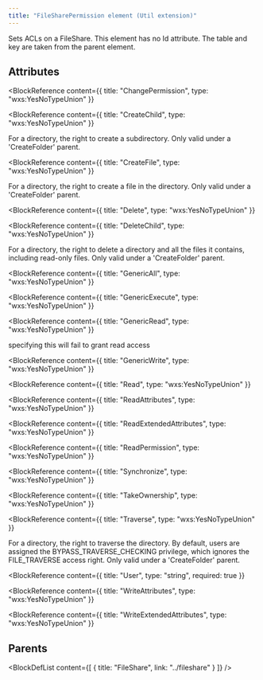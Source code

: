 ```yaml
---
title: "FileSharePermission element (Util extension)"
---
```



Sets ACLs on a FileShare. This element has no Id attribute.
 The table and key are taken from the parent element.


## Attributes

<BlockWrapper>

  <BlockReference
    content={{
      title: "ChangePermission",
      type: "wxs:YesNoTypeUnion"
    }}
  >
  
  </BlockReference>

  <BlockReference
    content={{
      title: "CreateChild",
      type: "wxs:YesNoTypeUnion"
    }}
  >
  For a directory, the right to create a subdirectory. Only valid under a 'CreateFolder' parent.
  </BlockReference>

  <BlockReference
    content={{
      title: "CreateFile",
      type: "wxs:YesNoTypeUnion"
    }}
  >
  For a directory, the right to create a file in the directory. Only valid under a 'CreateFolder' parent.
  </BlockReference>

  <BlockReference
    content={{
      title: "Delete",
      type: "wxs:YesNoTypeUnion"
    }}
  >
  
  </BlockReference>

  <BlockReference
    content={{
      title: "DeleteChild",
      type: "wxs:YesNoTypeUnion"
    }}
  >
  For a directory, the right to delete a directory and all the files it contains, including read-only files. Only valid under a 'CreateFolder' parent.
  </BlockReference>

  <BlockReference
    content={{
      title: "GenericAll",
      type: "wxs:YesNoTypeUnion"
    }}
  >
  
  </BlockReference>

  <BlockReference
    content={{
      title: "GenericExecute",
      type: "wxs:YesNoTypeUnion"
    }}
  >
  
  </BlockReference>

  <BlockReference
    content={{
      title: "GenericRead",
      type: "wxs:YesNoTypeUnion"
    }}
  >
  specifying this will fail to grant read access
  </BlockReference>

  <BlockReference
    content={{
      title: "GenericWrite",
      type: "wxs:YesNoTypeUnion"
    }}
  >
  
  </BlockReference>

  <BlockReference
    content={{
      title: "Read",
      type: "wxs:YesNoTypeUnion"
    }}
  >
  
  </BlockReference>

  <BlockReference
    content={{
      title: "ReadAttributes",
      type: "wxs:YesNoTypeUnion"
    }}
  >
  
  </BlockReference>

  <BlockReference
    content={{
      title: "ReadExtendedAttributes",
      type: "wxs:YesNoTypeUnion"
    }}
  >
  
  </BlockReference>

  <BlockReference
    content={{
      title: "ReadPermission",
      type: "wxs:YesNoTypeUnion"
    }}
  >
  
  </BlockReference>

  <BlockReference
    content={{
      title: "Synchronize",
      type: "wxs:YesNoTypeUnion"
    }}
  >
  
  </BlockReference>

  <BlockReference
    content={{
      title: "TakeOwnership",
      type: "wxs:YesNoTypeUnion"
    }}
  >
  
  </BlockReference>

  <BlockReference
    content={{
      title: "Traverse",
      type: "wxs:YesNoTypeUnion"
    }}
  >
  For a directory, the right to traverse the directory. By default, users are assigned the BYPASS_TRAVERSE_CHECKING privilege, which ignores the FILE_TRAVERSE access right. Only valid under a 'CreateFolder' parent.
  </BlockReference>

  <BlockReference
    content={{
      title: "User",
      type: "string",
      required: true
    }}
  >
  
  </BlockReference>

  <BlockReference
    content={{
      title: "WriteAttributes",
      type: "wxs:YesNoTypeUnion"
    }}
  >
  
  </BlockReference>

  <BlockReference
    content={{
      title: "WriteExtendedAttributes",
      type: "wxs:YesNoTypeUnion"
    }}
  >
  
  </BlockReference>

</BlockWrapper>


## Parents

<BlockDefList content={[
    {
      title: "FileShare",
      link: "../fileshare"
    }
  ]}
/>